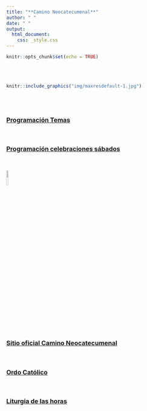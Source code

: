 ```yaml
---
title: "**Camino Neocatecumenal**"
author: " "
date: " "
output: 
  html_document:
    css: _style.css
---
```



```r
knitr::opts_chunk$set(echo = TRUE)
```

</br></br>

```r
knitr::include_graphics("img/maxresdefault-1.jpg")
```

</br></br>

### <a href=https://dgonxalex80.github.io/camino/programacion.html target="_blank"><strong>Programación Temas </strong></a>

</br>

### <a href= https://dgonxalex80.github.io/camino/temas.html target="_blank"><strong>Programación celebraciones sábados</strong></a>


</br>

[![](img/resucito.png){width=10%}](https://neocatechumenaleiter.org/cantoral-resucito/)

</br>


### <a href="https://neocatechumenaleiter.org/" target="_blank"><strong>Sitio oficial Camino Neocatecumenal</strong></a>

</br>

### <a href="https://gcatholic.org/calendar/2024/CO-es.htm" target="_blank"><strong>Ordo Católico</strong></a>

</br>

### <a href="https://liturgiadelashoras.github.io/" target="_blank"><strong>Liturgia de las horas</strong></a> 



